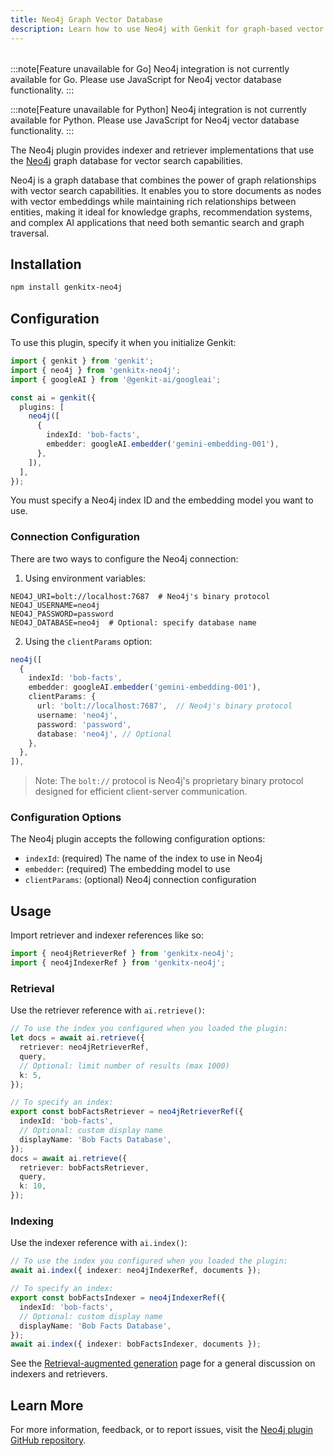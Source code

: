 ```yaml
---
title: Neo4j Graph Vector Database
description: Learn how to use Neo4j with Genkit for graph-based vector storage, semantic search, and knowledge graph applications.
---
```



<div style="display: flex; justify-content: space-between; align-items: center; gap: 1rem; margin: 1rem 0 1rem 0;">
  <LanguageSelector />
  <CopyMarkdownButton />
</div>

<LanguageContent lang="go">

:::note[Feature unavailable for Go]
Neo4j integration is not currently available for Go. Please use JavaScript for Neo4j vector database functionality.
:::

</LanguageContent>

<LanguageContent lang="python">

:::note[Feature unavailable for Python]
Neo4j integration is not currently available for Python. Please use JavaScript for Neo4j vector database functionality.
:::

</LanguageContent>

<LanguageContent lang="js">

The Neo4j plugin provides indexer and retriever implementations that use the
[Neo4j](https://neo4j.com/) graph database for vector search capabilities.

Neo4j is a graph database that combines the power of graph relationships with vector search capabilities. It enables you to store documents as nodes with vector embeddings while maintaining rich relationships between entities, making it ideal for knowledge graphs, recommendation systems, and complex AI applications that need both semantic search and graph traversal.

## Installation

```bash
npm install genkitx-neo4j
```

## Configuration

To use this plugin, specify it when you initialize Genkit:

```ts
import { genkit } from 'genkit';
import { neo4j } from 'genkitx-neo4j';
import { googleAI } from '@genkit-ai/googleai';

const ai = genkit({
  plugins: [
    neo4j([
      {
        indexId: 'bob-facts',
        embedder: googleAI.embedder('gemini-embedding-001'),
      },
    ]),
  ],
});
```

You must specify a Neo4j index ID and the embedding model you want to use.

### Connection Configuration

There are two ways to configure the Neo4j connection:

1. Using environment variables:

```
NEO4J_URI=bolt://localhost:7687  # Neo4j's binary protocol
NEO4J_USERNAME=neo4j
NEO4J_PASSWORD=password
NEO4J_DATABASE=neo4j  # Optional: specify database name
```

2. Using the `clientParams` option:

```ts
neo4j([
  {
    indexId: 'bob-facts',
    embedder: googleAI.embedder('gemini-embedding-001'),
    clientParams: {
      url: 'bolt://localhost:7687',  // Neo4j's binary protocol
      username: 'neo4j',
      password: 'password',
      database: 'neo4j', // Optional
    },
  },
]),
```

> Note: The `bolt://` protocol is Neo4j's proprietary binary protocol designed for efficient client-server communication.

### Configuration Options

The Neo4j plugin accepts the following configuration options:

- `indexId`: (required) The name of the index to use in Neo4j
- `embedder`: (required) The embedding model to use
- `clientParams`: (optional) Neo4j connection configuration

## Usage

Import retriever and indexer references like so:

```ts
import { neo4jRetrieverRef } from 'genkitx-neo4j';
import { neo4jIndexerRef } from 'genkitx-neo4j';
```

### Retrieval

Use the retriever reference with `ai.retrieve()`:

```ts
// To use the index you configured when you loaded the plugin:
let docs = await ai.retrieve({
  retriever: neo4jRetrieverRef,
  query,
  // Optional: limit number of results (max 1000)
  k: 5,
});

// To specify an index:
export const bobFactsRetriever = neo4jRetrieverRef({
  indexId: 'bob-facts',
  // Optional: custom display name
  displayName: 'Bob Facts Database',
});
docs = await ai.retrieve({
  retriever: bobFactsRetriever,
  query,
  k: 10,
});
```

### Indexing

Use the indexer reference with `ai.index()`:

```ts
// To use the index you configured when you loaded the plugin:
await ai.index({ indexer: neo4jIndexerRef, documents });

// To specify an index:
export const bobFactsIndexer = neo4jIndexerRef({
  indexId: 'bob-facts',
  // Optional: custom display name
  displayName: 'Bob Facts Database',
});
await ai.index({ indexer: bobFactsIndexer, documents });
```

See the [Retrieval-augmented generation](/docs/rag) page for a general
discussion on indexers and retrievers.

## Learn More

For more information, feedback, or to report issues, visit the [Neo4j plugin GitHub repository](https://github.com/neo4j-partners/genkitx-neo4j/blob/main/README.md).

</LanguageContent>

